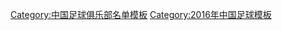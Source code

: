 {{Football squad with groups
 | name= 2016年中乙分类名单成都
 | bgcolor   = #F84010
 | bordercolor = #F8F8F8
 | textcolor   = #F8F8F8
 | title=[[成都钱宝足球俱乐部|<span style="color:#F8F8F8">成都钱宝</span>]] — [[2016年中国足球乙级联赛|<span style="color: #F8F8F8;">2016年</span>]][[中国足球乙级联赛|<span style="color: #F8F8F8;">中乙联赛第 9 名</span>]]
|group1=全年参赛球员
|list1=<div>
{{Football squad2 player|no=1|name=[[李实 (1985年)|李实]]}}
{{Football squad2 player|no=2|name=[[夏金]]}}
{{Football squad2 player|no=3|name=[[刘纯 (足球运动员)|刘纯]]}}
{{Football squad2 player|no=4|name=[[许万权]]}}
{{Football squad2 player|no=5|name=[[赵鹏 (足球运动员)|赵鹏]]}}
{{Football squad2 player|no=6|name=[[王强 (足球运动员)|王强]]}}
{{Football squad2 player|no=7|name=[[王庆 (足球运动员)|王庆]]}}
{{Football squad2 player|no=8|name=[[谭斯]]}}
{{Football squad2 player|no=9|name=[[王青峰]]}}
{{Football squad2 player|no=10|name=[[朱超]]}}
{{Football squad2 player|no=11|name=[[徐武]]}}
{{Football squad2 player|no=15|name=[[苏震]]}}
{{Football squad2 player|no=16|name=[[黄超 (足球运动员)|黄超]]}}
{{Football squad2 player|no=17|name=[[甘锐]]}}
{{Football squad2 player|no=18|name=[[白帆]]}}
{{Football squad2 player|no=19|name=[[唐淼 (1990年11月)|唐淼]]}}
{{Football squad2 player|no=20|name=[[彭睿]]}}
{{Football squad2 player|no=21|name=[[杨棕]]}}
{{Football squad2 player|no=22|name=[[訾龙]]}}
{{Football squad2 player|no=23|name=[[高久龙]]}}
{{Football squad2 player|no=25|name=[[韩庆鹤]]}}
{{Football squad2 player|no=26|name=[[韦超]]}}
{{Football squad2 player|no=27|name=[[乐倍思]]}}
{{Football squad2 player|no=28|name=[[张威迪]]}}
{{Football squad2 player|no=29|name=[[杨帆 (足球运动员)|杨帆]]}}
{{Football squad2 player|no=33|name=[[魏仁杰]]}}
</div>
|group2=夏季转入球员
|list2=<div>
{{Football squad2 player|no=30|name=[[张卫 (1993年1月)|张卫]]}}
</div>
|group3=夏季转出球员
|list3=<div>
</div>
|group4=主教练
|list4=[[赵发庆]]
}}
<noinclude>
{{DEFAULTSORT:Chengdu Qianbao F.C. Squad 2016}}
[[Category:中国足球俱乐部名单模板]]
[[Category:2016年中国足球模板]]